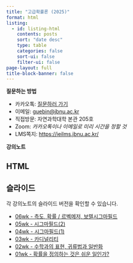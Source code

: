 ```yaml
---
title: "고급확률론 (2025)"
format: html
listing:
  - id: listing-html
    contents: posts
    sort: "date desc"
    type: table
    categories: false
    sort-ui: false
    filter-ui: false
page-layout: full
title-block-banner: false
---
```


**질문하는 방법**

- 카카오톡: [질문하러 가기](http://pf.kakao.com/_txeIFG/chat)
- 이메일: <guebin@jbnu.ac.kr>
- 직접방문: 자연과학대학 본관 205호 
- Zoom: *카카오톡이나 이메일로 미리 시간을 정할 것*
- LMS쪽지: <https://ieilms.jbnu.ac.kr/>

**강의노트**

::: {.panel-tabset}

## HTML

::: {#listing-html}
:::

## 슬라이드

각 강의노트의 슬라이드 버전을 확인할 수 있습니다.

- [06wk - 측도, 확률 / 르벡메저, 보렐시그마필드](posts/06wk-slides.html)
- [05wk - 시그마필드(2)](posts/05wk-slides.html)
- [04wk - 시그마필드(1)](posts/04wk-slides.html)
- [03wk - 카디널리티](posts/03wk-slides.html)
- [02wk - 수학과의 표현, 귀류법과 일반화](posts/02wk-slides.html)
- [01wk - 확률을 정의하는 것은 쉬운 일인가?](posts/01wk-slides.html)


::: 
